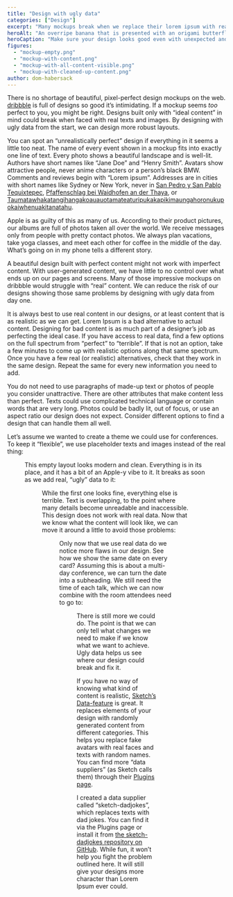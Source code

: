 ---
title: "Design with ugly data"
categories: ["Design"]
excerpt: "Many mockups break when we replace their lorem ipsum with real data. By using imperfect images and texts in them, we can design more robust layouts."
heroAlt: "An overripe banana that is presented with an origami butterfly and flower petals."
heroCaption: "Make sure your design looks good even with unexpected and unusual content."
figures:
  - "mockup-empty.png"
  - "mockup-with-content.png"
  - "mockup-with-all-content-visible.png"
  - "mockup-with-cleaned-up-content.png"
author: dom-habersack
---
There is no shortage of beautiful, pixel-perfect design mockups on the web. [dribbble](https://dribbble.com) is full of designs so good it’s intimidating. If a mockup seems _too_ perfect to you, you might be right. Designs built only with “ideal content” in mind could break when faced with real texts and images. By designing with ugly data from the start, we can design more robust layouts.

You can spot an “unrealistically perfect” design if everything in it seems a little too neat. The name of every event shown in a mockup fits into exactly one line of text. Every photo shows a beautiful landscape and is well-lit. Authors have short names like “Jane Doe” and “Henry Smith”. Avatars show attractive people, never anime characters or a person’s black BMW. Comments and reviews begin with “Lorem ipsum”. Addresses are in cities with short names like Sydney or New York, never in [San Pedro y San Pablo Tequixtepec](https://en.wikipedia.org/wiki/San_Pedro_y_San_Pablo_Tequixtepec), [Pfaffenschlag bei Waidhofen an der Thaya](https://en.wikipedia.org/wiki/Pfaffenschlag_bei_Waidhofen), or [Taumatawhakatangihangakoauauotamateaturipukakapikimaungahoronukupokaiwhenuakitanatahu](https://en.wikipedia.org/wiki/Taumatawhakatangihangakoauauotamateaturipukakapikimaungahoronukupokaiwhenuakitanatahu).

Apple is as guilty of this as many of us. According to their product pictures, our albums are full of photos taken all over the world. We receive messages only from people with pretty contact photos. We always plan vacations, take yoga classes, and meet each other for coffee in the middle of the day. What’s going on in my phone tells a different story.

A beautiful design built with perfect content might not work with imperfect content. With user-generated content, we have little to no control over what ends up on our pages and screens. Many of those impressive mockups on dribbble would struggle with “real” content. We can reduce the risk of our designs showing those same problems by designing with ugly data from day one.

It is always best to use real content in our designs, or at least content that is as realistic as we can get. Lorem Ipsum is a bad alternative to actual content. Designing for bad content is as much part of a designer’s job as perfecting the ideal case. If you have access to real data, find a few options on the full spectrum from “perfect” to “terrible”. If that is not an option, take a few minutes to come up with realistic options along that same spectrum. Once you have a few real (or realistic) alternatives, check that they work in the same design. Repeat the same for every new information you need to add.

You do not need to use paragraphs of made-up text or photos of people you consider unattractive. There are other attributes that make content less than perfect. Texts could use complicated technical language or contain words that are very long. Photos could be badly lit, out of focus, or use an aspect ratio our design does not expect. Consider different options to find a design that can handle them all well.

Let’s assume we wanted to create a theme we could use for conferences. To keep it “flexible”, we use placeholder texts and images instead of the real thing:

<Figure
  alt="Mockup of a page that could be used for conferences"
  caption="Placeholders paint an unrealistic picture of what this could look like later."
  src={figures['mockup-empty']}
/>

This empty layout looks modern and clean. Everything is in its place, and it has a bit of an Apple-y vibe to it. It breaks as soon as we add real, “ugly” data to it:

<Figure
  alt="The previous mockup with realistic data"
  caption="Our mockup breaks when we add realistic content to it."
  src={figures['mockup-with-content']}
/>

While the first one looks fine, everything else is terrible. Text is overlapping, to the point where many details become unreadable and inaccessible. This design does not work with real data. Now that we know what the content will look like, we can move it around a little to avoid those problems:

<Figure
  alt="An iteration of the broken design"
  caption="We can now move elements around so our design no longer breaks."
  src={figures['mockup-with-all-content-visible']}
/>

Only now that we use real data do we notice more flaws in our design. See how we show the same date on every card? Assuming this is about a multi-day conference, we can turn the date into a subheading. We still need the time of each talk, which we can now combine with the room attendees need to go to:

<Figure
  alt="An improvement on the previous iteration"
  caption="We can only fix our design when we know what “real data” looks like."
  src={figures['mockup-with-cleaned-up-content']}
/>

There is still more we could do. The point is that we can only tell what changes we need to make if we know what we want to achieve. Ugly data helps us see where our design could break and fix it.

If you have no way of knowing what kind of content is realistic, [Sketch’s Data-feature](https://www.sketch.com/docs/data/) is great. It replaces elements of your design with randomly generated content from different categories. This helps you replace fake avatars with real faces and texts with random names. You can find more “data suppliers” (as Sketch calls them) through their [Plugins page](https://www.sketch.com/extensions/plugins/).

I created a data supplier called “sketch-dadjokes”, which replaces texts with dad jokes. You can find it via the Plugins page or install it from [the sketch-dadjokes repository on GitHub](https://github.com/domhabersack/sketch-dadjokes). While fun, it won’t help you fight the problem outlined here. It will still give your designs more character than Lorem Ipsum ever could.
